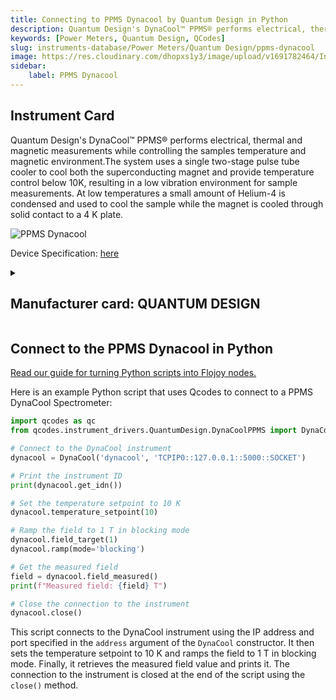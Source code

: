 ```yaml
---
title: Connecting to PPMS Dynacool by Quantum Design in Python
description: Quantum Design's DynaCool™ PPMS® performs electrical, thermal and magnetic measurements while controlling the samples temperature and magnetic environment.The system uses a single two-stage pulse tube cooler to cool both the superconducting magnet and provide temperature control below 10K, resulting in a low vibration environment for sample measurements. At low temperatures a small amount of Helium-4 is condensed and used to cool the sample while the magnet is cooled through solid contact to a 4 K plate.
keywords: [Power Meters, Quantum Design, QCodes] 
slug: instruments-database/Power Meters/Quantum Design/ppms-dynacool 
image: https://res.cloudinary.com/dhopxs1y3/image/upload/v1691782464/Instruments/Spectrometers/PPMS-Dynacool/PPMS-Dynacool.png
sidebar:
    label: PPMS Dynacool 
---
```



## Instrument Card

Quantum Design's DynaCool™ PPMS® performs electrical, thermal and magnetic measurements while controlling the samples temperature and magnetic environment.The system uses a single two-stage pulse tube cooler to cool both the superconducting magnet and provide temperature control below 10K, resulting in a low vibration environment for sample measurements. At low temperatures a small amount of Helium-4 is condensed and used to cool the sample while the magnet is cooled through solid contact to a 4 K plate.

![PPMS Dynacool](https://res.cloudinary.com/dhopxs1y3/image/upload/v1691782464/Instruments/Spectrometers/PPMS-Dynacool/PPMS-Dynacool.png)

Device Specification: [here](https://www.qdusa.com/siteDocs/productBrochures/1307-010.pdf)

<details style={{ marginTop: "15px"}}>
<summary><h2 style={{display:'inline'}}>Manufacturer card: QUANTUM DESIGN</h2></summary>

![QUANTUM DESIGN](https://res.cloudinary.com/dhopxs1y3/image/upload/v1692126008/Instruments/Vendor%20Logos/QuantumDesign.png)

Quantum Design manufactures automated temperature and magnetic field testing platforms.

- Headquarters: San Diego, California
- Yearly Revenue (millions, USD): 41.5
- Vendor Website: [here](https://www.qdusa.com/)

</details>


<FeaturedInstrumentVideo category="POWER_METERS" />

## Connect to the PPMS Dynacool in Python

[Read our guide for turning Python scripts into Flojoy nodes.](https://docs.flojoy.ai/contribution/blocks/custom-flojoy-block/)



<Tabs>
<TabItem value="Flojoy" label="Flojoy" className="flojoy-instrument-tabs">

<SectionsCard category="POWER_METERS" manufacturer="Quantum Design"></SectionsCard>

</TabItem>
<TabItem value="QCodes" label="QCodes">

Here is an example Python script that uses Qcodes to connect to a PPMS DynaCool Spectrometer:

```python
import qcodes as qc
from qcodes.instrument_drivers.QuantumDesign.DynaCoolPPMS import DynaCool

# Connect to the DynaCool instrument
dynacool = DynaCool('dynacool', 'TCPIP0::127.0.0.1::5000::SOCKET')

# Print the instrument ID
print(dynacool.get_idn())

# Set the temperature setpoint to 10 K
dynacool.temperature_setpoint(10)

# Ramp the field to 1 T in blocking mode
dynacool.field_target(1)
dynacool.ramp(mode='blocking')

# Get the measured field
field = dynacool.field_measured()
print(f"Measured field: {field} T")

# Close the connection to the instrument
dynacool.close()
```

This script connects to the DynaCool instrument using the IP address and port specified in the `address` argument of the `DynaCool` constructor. It then sets the temperature setpoint to 10 K and ramps the field to 1 T in blocking mode. Finally, it retrieves the measured field value and prints it. The connection to the instrument is closed at the end of the script using the `close()` method.

</TabItem>
</Tabs>